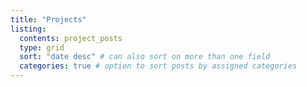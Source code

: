 ```yaml
---
title: "Projects"
listing: 
  contents: project_posts
  type: grid
  sort: "date desc" # can also sort on more than one field
  categories: true # option to sort posts by assigned categories 
---
```

